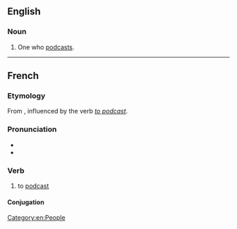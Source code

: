 ==English==

===Noun===
{{en-noun}}

# One who [[podcast]]s.

[[Category:en:People]]

----

==French==

===Etymology===
From {{af|fr|podcast|-er}}, influenced by the {{uder|fr|en|-}} verb ''[[podcast#Verb|to podcast]]''.

===Pronunciation===
* {{fr-IPA}}
* {{audio|fr|LL-Q150 (fra)-Lyokoï-podcaster.wav|Audio}}

===Verb===
{{fr-verb}}

# to [[podcast#Verb|podcast]]

====Conjugation====
{{fr-conj-auto}}